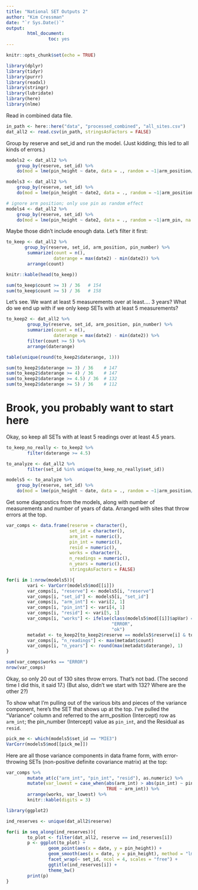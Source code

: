```yaml
---
title: "National SET Outputs 2"
author: "Kim Cressman"
date: "`r Sys.Date()`"
output: 
        html_document:
                toc: yes
---
```


```r
knitr::opts_chunk$set(echo = TRUE)
```

```r

library(dplyr)
library(tidyr)
library(purrr)
library(readxl)
library(stringr)
library(lubridate)
library(here)
library(nlme)
```

Read in combined data file.  

```r
in_path <- here::here("data", "processed_combined", "all_sites.csv")
dat_all2 <- read.csv(in_path, stringsAsFactors = FALSE) 
```

Group by reserve and set_id and run the model.  (Just kidding; this led to all kinds of errors.)

```r
models2 <- dat_all2 %>%
    group_by(reserve, set_id) %>%
    do(mod = lme(pin_height ~ date, data = ., random = ~1|arm_position/pin_number, na.action = na.omit))

models3 <- dat_all2 %>%
    group_by(reserve, set_id) %>%
    do(mod = lme(pin_height ~ date2, data = ., random = ~1|arm_position/pin_number, na.action = na.omit))

# ignore arm position; only use pin as random effect
models4 <- dat_all2 %>%
    group_by(reserve, set_id) %>%
    do(mod = lme(pin_height ~ date2, data = ., random = ~1|arm_pin, na.action = na.omit))

```


Maybe those didn't include enough data. Let's filter it first:

```r
to_keep <- dat_all2 %>% 
       group_by(reserve, set_id, arm_position, pin_number) %>% 
        summarize(count = n(),
                  daterange = max(date2) - min(date2)) %>% 
        arrange(count)

knitr::kable(head(to_keep))

sum(to_keep$count >= 3) / 36   # 154
sum(to_keep$count >= 5) / 36   # 158
```

Let's see. We want at least 5 measurements over at least.... 3 years? What do we end up with if we only keep SETs with at least 5 measurements?

```r
to_keep2 <- dat_all2 %>% 
        group_by(reserve, set_id, arm_position, pin_number) %>% 
        summarize(count = n(),
                  daterange = max(date2) - min(date2)) %>%
        filter(count >= 5) %>% 
        arrange(daterange)

table(unique(round(to_keep2$daterange, 1)))

sum(to_keep2$daterange >= 3) / 36    # 147
sum(to_keep2$daterange >= 4) / 36    # 147
sum(to_keep2$daterange >= 4.5) / 36  # 132
sum(to_keep2$daterange >= 5) / 36    # 112


```


# Brook, you probably want to start here  

Okay, so keep all SETs with at least 5 readings over at least 4.5 years.  

```r
to_keep_no_really <- to_keep2 %>% 
        filter(daterange >= 4.5)

to_analyze <- dat_all2 %>% 
        filter(set_id %in% unique(to_keep_no_really$set_id))

models5 <- to_analyze %>%
    group_by(reserve, set_id) %>%
    do(mod = lme(pin_height ~ date, data = ., random = ~1|arm_position/pin_number, na.action = na.omit))
```


Get some diagnostics from the models, along with number of measurements and number of years of data. Arranged with sites that throw errors at the top.  

```r
var_comps <- data.frame(reserve = character(),
                        set_id = character(),
                        arm_int = numeric(),
                        pin_int = numeric(),
                        resid = numeric(),
                        works = character(),
                        n_readings = numeric(),
                        n_years = numeric(),
                        stringsAsFactors = FALSE)

for(i in 1:nrow(models5)){
        vari <- VarCorr(models5$mod[[i]])
        var_comps[i, "reserve"] <- models5[i, "reserve"]
        var_comps[i, "set_id"] <- models5[i, "set_id"]
        var_comps[i, "arm_int"] <- vari[2, 1]
        var_comps[i, "pin_int"] <- vari[4, 1]
        var_comps[i, "resid"] <- vari[5, 1]
        var_comps[i, "works"] <- ifelse(class(models5$mod[[i]]$apVar) == "character",
                                        "ERROR",
                                        "ok")
        metadat <- to_keep2[to_keep2$reserve == models5$reserve[i] & to_keep2$set_id == models5$set_id[i], ]
        var_comps[i, "n_readings"] <- max(metadat$count)
        var_comps[i, "n_years"] <- round(max(metadat$daterange), 1)
}
```

```r
sum(var_comps$works == "ERROR")
nrow(var_comps)
```

Okay, so only 20 out of 130 sites throw errors. That's not bad. (The second time I did this, it said 17.) (But also, didn't we start with 132? Where are the other 2?)

To show what I'm pulling out of the various bits and pieces of the variance component, here's the SET that shows up at the top. I've pulled the "Variance" column and referred to the arm_position (Intercept) row as `arm_int`; the pin_number (Intercept) value as `pin_int`, and the Residual as `resid`.  

```r
pick_me <- which(models5$set_id == "MIE3")
VarCorr(models5$mod[[pick_me]])
```


Here are all those variance components in data frame form, with error-throwing SETs (non-positive definite covariance matrix) at the top:  

```r
var_comps %>%
        mutate_at(c("arm_int", "pin_int", "resid"), as.numeric) %>% 
        mutate(var_lowest = case_when(abs(arm_int) > abs(pin_int) ~ pin_int,
                                      TRUE ~ arm_int)) %>% 
        arrange(works, var_lowest) %>% 
        knitr::kable(digits = 3)
```


```r
library(ggplot2)

ind_reserves <- unique(dat_all2$reserve)

for(i in seq_along(ind_reserves)){
        to_plot <- filter(dat_all2, reserve == ind_reserves[i])
        p <- ggplot(to_plot) +
                geom_point(aes(x = date, y = pin_height)) +
                geom_smooth(aes(x = date, y = pin_height), method = "lm", se = FALSE) +
                facet_wrap(~ set_id, ncol = 4, scales = "free") +
                ggtitle(ind_reserves[i]) +
                theme_bw()
        print(p)
}

```

